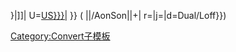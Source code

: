 <includeonly>{{convert/{{{2|to}}}/AonSon|{{{1}}}|{{{3}}}|
u=[[United States customary units|US]][[{{{t|{{{n}}}}}}|{{{u}}}]]|
U=[[United States customary units|US]][[{{{t|{{{n}}}}}}|{{{u}}}]]<!--
--endconvert/{2}/AonSon-->}} (<!--
-->{{convert/{{#ifeq:{{{4}}}|def|{{{o|}}}|{{{4}}}}}<!--endifeq--
-->|{{{1}}}|{{{2}}}/AonSon|{{{3}}}|{{{s}}}+{{{b}}}|<!--
-->r={{{r}}}|j={{{j}}}|d=Dual/Loff}})</includeonly><noinclude>

[[Category:Convert子模板]]
</noinclude>